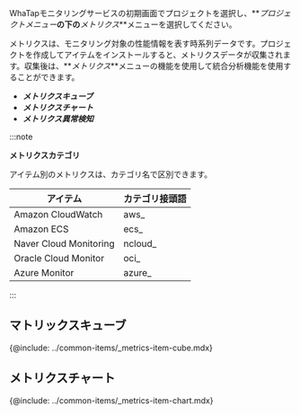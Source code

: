 WhaTapモニタリングサービスの初期画面でプロジェクトを選択し、**_プロジェクトメニュー_**の下の**_メトリクス_**メニューを選択してください。

メトリクスは、モニタリング対象の性能情報を表す時系列データです。プロジェクトを作成してアイテムをインストールすると、メトリクスデータが収集されます。収集後は、**_メトリクス_**メニューの機能を使用して統合分析機能を使用することができます。

-   **_メトリクスキューブ_**
-   **_メトリクスチャート_**
-   **_メトリクス異常検知_**

:::note 

**メトリクスカテゴリ**

アイテム別のメトリクスは、カテゴリ名で区別できます。

| アイテム                   | カテゴリ接頭語  |
| ---------------------- | -------- |
| Amazon CloudWatch      | aws\_    |
| Amazon ECS             | ecs\_    |
| Naver Cloud Monitoring | ncloud\_ |
| Oracle Cloud Monitor   | oci\_    |
| Azure Monitor          | azure\_  |

:::

## マトリックスキューブ

{@include: ../common-items/_metrics-item-cube.mdx}

## メトリクスチャート

{@include: ../common-items/_metrics-item-chart.mdx}

<!-- 메트릭스 이상 탐지 문서 필요 230127 -->

<!-- 화면 필요? -->
